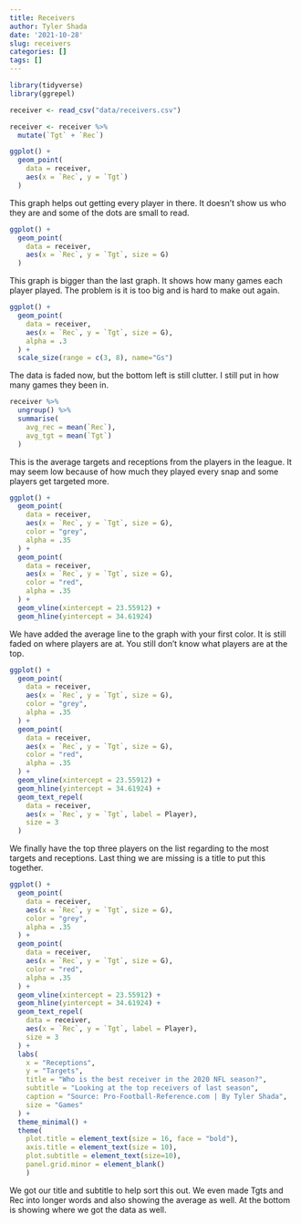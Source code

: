 ---
title: Receivers
author: Tyler Shada
date: '2021-10-28'
slug: receivers
categories: []
tags: []
---



```{r}
library(tidyverse)
library(ggrepel)
```

```{r}
receiver <- read_csv("data/receivers.csv")
```

```{r}
receiver <- receiver %>%
  mutate(`Tgt` + `Rec`)
```

```{r}
ggplot() +
  geom_point(
    data = receiver,
    aes(x = `Rec`, y = `Tgt`)
  )
```

This graph helps out getting every player in there. It doesn't show us who they are and some of the dots are small to read.

```{r}
ggplot() +
  geom_point(
    data = receiver,
    aes(x = `Rec`, y = `Tgt`, size = G)
  )
```

This graph is bigger than the last graph. It shows how many games each player played. The problem is it is too big and is hard to make out again.

```{r}
ggplot() +
  geom_point(
    data = receiver,
    aes(x = `Rec`, y = `Tgt`, size = G),
    alpha = .3
  ) +
  scale_size(range = c(3, 8), name="Gs")
```

The data is faded now, but the bottom left is still clutter. I still put in how many games they been in.

```{r}
receiver %>% 
  ungroup() %>% 
  summarise(
    avg_rec = mean(`Rec`),
    avg_tgt = mean(`Tgt`)
  )
```

This is the average targets and receptions from the players in the league. It may seem low because of how much they played every snap and some players get targeted more.

```{r}
ggplot() +
  geom_point(
    data = receiver,
    aes(x = `Rec`, y = `Tgt`, size = G),
    color = "grey",
    alpha = .35
  ) +
  geom_point(
    data = receiver,
    aes(x = `Rec`, y = `Tgt`, size = G),
    color = "red",
    alpha = .35
  ) +
  geom_vline(xintercept = 23.55912) +
  geom_hline(yintercept = 34.61924)
```

We have added the average line to the graph with your first color. It is still faded on where players are at. You still don't know what players are at the top.

```{r}
ggplot() +
  geom_point(
    data = receiver,
    aes(x = `Rec`, y = `Tgt`, size = G),
    color = "grey",
    alpha = .35
  ) +
  geom_point(
    data = receiver,
    aes(x = `Rec`, y = `Tgt`, size = G),
    color = "red",
    alpha = .35
  ) +
  geom_vline(xintercept = 23.55912) +
  geom_hline(yintercept = 34.61924) +
  geom_text_repel(
    data = receiver,
    aes(x = `Rec`, y = `Tgt`, label = Player),
    size = 3
  )
```

We finally have the top three players on the list regarding to the most targets and receptions. Last thing we are missing is a title to put this together.

```{r}
ggplot() +
  geom_point(
    data = receiver,
    aes(x = `Rec`, y = `Tgt`, size = G),
    color = "grey",
    alpha = .35
  ) +
  geom_point(
    data = receiver,
    aes(x = `Rec`, y = `Tgt`, size = G),
    color = "red",
    alpha = .35
  ) +
  geom_vline(xintercept = 23.55912) +
  geom_hline(yintercept = 34.61924) +
  geom_text_repel(
    data = receiver,
    aes(x = `Rec`, y = `Tgt`, label = Player),
    size = 3
  ) +
  labs(
    x = "Receptions",
    y = "Targets",
    title = "Who is the best receiver in the 2020 NFL season?",
    subtitle = "Looking at the top receivers of last season",
    caption = "Source: Pro-Football-Reference.com | By Tyler Shada",
    size = "Games"
  ) +
  theme_minimal() +
  theme(
    plot.title = element_text(size = 16, face = "bold"),
    axis.title = element_text(size = 10), 
    plot.subtitle = element_text(size=10),
    panel.grid.minor = element_blank()
    )
```

We got our title and subtitle to help sort this out. We even made Tgts and Rec into longer words and also showing the average as well. At the bottom is showing where we got the data as well.